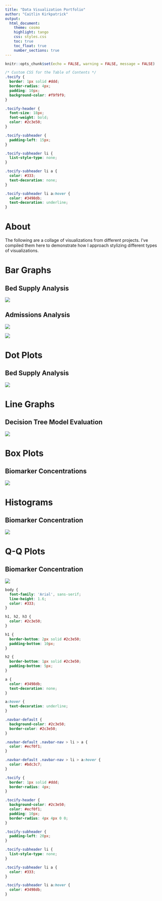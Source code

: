```yaml
---
title: "Data Visualization Portfolio"
author: "Caitlin Kirkpatrick"
output:
  html_document:
    theme: cosmo
    highlight: tango
    css: styles.css
    toc: true
    toc_float: true
    number_sections: true
---
```


```r
knitr::opts_chunk$set(echo = FALSE, warning = FALSE, message = FALSE)
```

```css
/* Custom CSS for the Table of Contents */
.tocify {
  border: 1px solid #ddd;
  border-radius: 4px;
  padding: 10px;
  background-color: #f9f9f9;
}

.tocify-header {
  font-size: 18px;
  font-weight: bold;
  color: #2c3e50;
}

.tocify-subheader {
  padding-left: 15px;
}

.tocify-subheader li {
  list-style-type: none;
}

.tocify-subheader li a {
  color: #333;
  text-decoration: none;
}

.tocify-subheader li a:hover {
  color: #3498db;
  text-decoration: underline;
}
```

# About

The following are a collage of visualizations from different projects. I've compiled them here to demonstrate how I approach stylizing different types of visualizations. 

# Bar Graphs

## Bed Supply Analysis

![](visualizations/icu_sicu_bar.png)

## Admissions Analysis

![](visualizations/sub_use_age.png)

![](visualizations/age_bar.png)

# Dot Plots

## Bed Supply Analysis

![](visualizations/icu_sicu_dot.png)

# Line Graphs

## Decision Tree Model Evaluation

![](visualizations/roc_cp.png)

# Box Plots

## Biomarker Concentrations

![](visualizations/groupbox.png)

# Histograms

## Biomarker Concentration

![](visualizations/hist.png)

# Q-Q Plots

## Biomarker Concentration

![](visualizations/q-qplot.png)

```css
body {
  font-family: 'Arial', sans-serif;
  line-height: 1.6;
  color: #333;
}

h1, h2, h3 {
  color: #2c3e50;
}

h1 {
  border-bottom: 2px solid #2c3e50;
  padding-bottom: 10px;
}

h2 {
  border-bottom: 1px solid #2c3e50;
  padding-bottom: 5px;
}

a {
  color: #3498db;
  text-decoration: none;
}

a:hover {
  text-decoration: underline;
}

.navbar-default {
  background-color: #2c3e50;
  border-color: #2c3e50;
}

.navbar-default .navbar-nav > li > a {
  color: #ecf0f1;
}

.navbar-default .navbar-nav > li > a:hover {
  color: #bdc3c7;
}

.tocify {
  border: 1px solid #ddd;
  border-radius: 4px;
}

.tocify-header {
  background-color: #2c3e50;
  color: #ecf0f1;
  padding: 10px;
  border-radius: 4px 4px 0 0;
}

.tocify-subheader {
  padding-left: 20px;
}

.tocify-subheader li {
  list-style-type: none;
}

.tocify-subheader li a {
  color: #333;
}

.tocify-subheader li a:hover {
  color: #3498db;
}
```

